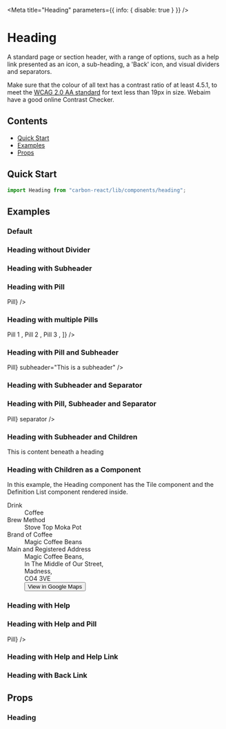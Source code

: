 

<Meta title="Heading" parameters={{ info: { disable: true } }} />

# Heading

A standard page or section header, with a range of options, such as a help link presented as an icon, a sub-heading, a 'Back' icon, and visual dividers and separators.

Make sure that the colour of all text has a contrast ratio of at least 4.5.1,
to meet the [WCAG 2.0 AA standard](https://www.w3.org/TR/UNDERSTANDING-WCAG20/visual-audio-contrast-contrast.html "WCAG 2.0 AA standard") for text less than 19px in size.
Webaim have a good online Contrast Checker.

## Contents

- [Quick Start](#quick-start)
- [Examples](#examples)
- [Props](#props)

## Quick Start

```javascript
import Heading from "carbon-react/lib/components/heading";
```

## Examples

### Default

<Preview>
  <Story name="default">
    <Heading title="This is a Title" />
  </Story>
</Preview>

### Heading without Divider

<Preview>
  <Story name="without Divider">
    <Heading title="This is a Title" divider={false} />
  </Story>
</Preview>

### Heading with Subheader

<Preview>
  <Story name="with subheader">
    <Heading title="This is a Title" subheader="This is a subheader" />
  </Story>
</Preview>

### Heading with Pill

<Preview>
  <Story name="with pill">
    <Heading title="This is a Title" pills={<Pill>Pill</Pill>} />
  </Story>
</Preview>

### Heading with multiple Pills

<Preview>
  <Story name="with multiple pills">
    <Heading
      title="This is a Title"
      pills={[
        <Pill mr={2} key="1">
          Pill 1
        </Pill>,
        <Pill mr={2} key="2" size="L">
          Pill 2
        </Pill>,
        <Pill mr={2} key="3" size="XL">
          Pill 3
        </Pill>,
      ]}
    />
  </Story>
</Preview>

### Heading with Pill and Subheader

<Preview>
  <Story name="with pill and subheader">
    <Heading
      title="This is a Title"
      pills={<Pill>Pill</Pill>}
      subheader="This is a subheader"
    />
  </Story>
</Preview>

### Heading with Subheader and Separator

<Preview>
  <Story name="with subheader and separator">
    <Heading
      title="This is a Title"
      subheader="This is a subheader"
      separator
    />
  </Story>
</Preview>

### Heading with Pill, Subheader and Separator

<Preview>
  <Story name="with pill, subheader and separator">
    <Heading
      title="This is a Title"
      subheader="This is a subheader"
      pills={<Pill>Pill</Pill>}
      separator
    />
  </Story>
</Preview>

### Heading with Subheader and Children

<Preview>
  <Story name="with subheader and children">
    <Heading title="This is a Title" subheader="This is a subheader">
      This is content beneath a heading
    </Heading>
  </Story>
</Preview>

### Heading with Children as a Component

In this example, the Heading component has the Tile component and the Definition List component rendered inside.

<Preview>
  <Story name="with children as component">
    <Heading title="This is a Title" subheader="This is a subheader">
      <Tile width={95}>
        <Dl>
          <Dt>Drink</Dt>
          <Dd>Coffee</Dd>
          <Dt>Brew Method</Dt>
          <Dd>Stove Top Moka Pot</Dd>
          <Dt>Brand of Coffee</Dt>
          <Dd>Magic Coffee Beans</Dd>
          <Dt>Main and Registered Address</Dt>
          <Dd mb="4px">Magic Coffee Beans,</Dd>
          <Dd mb="4px">In The Middle of Our Street,</Dd>
          <Dd mb="4px">Madness,</Dd>
          <Dd mb="4px">CO4 3VE</Dd>
          <Dd>
            <Button
              buttonType="tertiary"
              iconType="link"
              iconPosition="after"
              href="https://goo.gl/maps/GMReLoBpbn9mdZVZ7"
            >
              View in Google Maps
            </Button>
          </Dd>
        </Dl>
      </Tile>
    </Heading>
  </Story>
</Preview>

### Heading with Help

<Preview>
  <Story name="with help">
    <div style={{ margin: "16px" }}>
      <Heading
        title="This is a Title"
        subheader="This is a subheader"
        help="This should be helpful"
      />
    </div>
  </Story>
</Preview>

### Heading with Help and Pill

<Preview>
  <Story name="with help and pill">
    <div style={{ margin: "16px" }}>
      <Heading
        title="This is a Title"
        subheader="This is a subheader"
        help="This should be helpful"
        pills={<Pill>Pill</Pill>}
      />
    </div>
  </Story>
</Preview>

### Heading with Help and Help Link

<Preview>
  <Story name="with help link" parameters={{ chromatic: { disable: true } }}>
    <div style={{ margin: "16px" }}>
      <Heading
        title="This is a Title"
        subheader="This is a subheader"
        help="This should be helpful"
        helpLink="https://carbon.sage.com"
      />
    </div>
  </Story>
</Preview>

### Heading with Back Link

<Preview>
  <Story name="with back link">
    <Heading
      title="This is a Title"
      subheader="This is a subheader"
      backLink="https://carbon.sage.com"
    />
  </Story>
</Preview>

## Props

### Heading

<StyledSystemProps of={Heading} margin noHeader />

